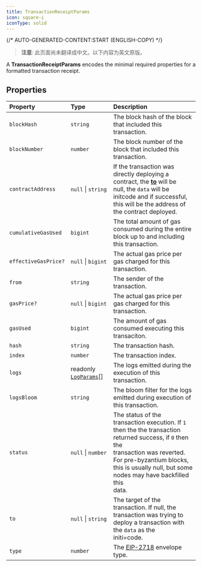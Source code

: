 ```yaml
---
title: TransactionReceiptParams
icon: square-i
iconType: solid
---
```


{/* AUTO-GENERATED-CONTENT:START (ENGLISH-COPY) */}

> **注意**: 此页面尚未翻译成中文。以下内容为英文原版。

A **TransactionReceiptParams** encodes the minimal required properties for a formatted transaction receipt.

## Properties

| Property | Type | Description |
| :------ | :------ | :------ |
| `blockHash` | `string` | The block hash of the block that included this transaction. |
| `blockNumber` | `number` | The block number of the block that included this transaction. |
| `contractAddress` | `null` \| `string` | If the transaction was directly deploying a contract, the [**to**](/cn/sdk/content/interfaces/TransactionReceiptParams) will be<br />null, the `data` will be initcode and if successful, this will be the address of the contract deployed. |
| `cumulativeGasUsed` | `bigint` | The total amount of gas consumed during the entire block up to and including this transaction. |
| `effectiveGasPrice?` | `null` \| `bigint` | The actual gas price per gas charged for this transaction. |
| `from` | `string` | The sender of the transaction. |
| `gasPrice?` | `null` \| `bigint` | The actual gas price per gas charged for this transaction. |
| `gasUsed` | `bigint` | The amount of gas consumed executing this transaciton. |
| `hash` | `string` | The transaction hash. |
| `index` | `number` | The transaction index. |
| `logs` | readonly [`LogParams`](/cn/sdk/content/interfaces/LogParams)[] | The logs emitted during the execution of this transaction. |
| `logsBloom` | `string` | The bloom filter for the logs emitted during execution of this transaction. |
| `status` | `null` \| `number` | The status of the transaction execution. If `1` then the the transaction returned success, if `0` then the<br />transaction was reverted. For pre-byzantium blocks, this is usually null, but some nodes may have backfilled this<br />data. |
| `to` | `null` \| `string` | The target of the transaction. If null, the transaction was trying to deploy a transaction with the `data` as the<br />initi=code. |
| `type` | `number` | The [EIP-2718](https://eips.ethereum.org/EIPS/eip-2718) envelope type. |
